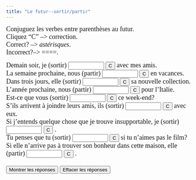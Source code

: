 ```yaml
---
title: "Le futur--sortir/partir"
---
```


<p align=left><font face="Garamond" size="4">Conjuguez les verbes entre 
        parenthèses au futur.<br>
        Cliquez "C" --&gt; correction.<br>
        Correct? --&gt; *astérisques*. <br>
        Incorrect?--&gt; ====.</font><font face="Garamond" size="4"><br>
        </font> </p>

<form action="" method=post>
   <font face="Garamond" size="4"> Demain soir, je (sortir) 
   <input size=9 
      name=item1>
   <input onClick="dasher(form.item1, 'sortirai')" type=button value=C name=Button>
   avec mes amis.<br>
   La semaine prochaine, nous (partir) 
   <input size=9 
      name=item2>
   <input onClick="dasher(form.item2, 'partirons')" type=button value=C name=Button>
   en vacances.<br>
   Dans trois jours, elle (sortir) 
   <input size=9 name=item3>
   <input onClick="dasher(form.item3, 'sortira')" type=button value=C name=Button>
   sa nouvelle collection.<br>
   L'année prochaine, nous (partir) 
   <input size=9 
      name=item4>
   <input onClick="dasher(form.item4, 'partirons')" type=button value=C name=Button>
   pour l'Italie.<br>
   Est-ce que vous (sortir) 
   <input size=9 name=item5>
   <input onClick="dasher(form.item5, 'sortirez')" type=button value=C name=Button>
   ce week-end?<br>
   S'ils arrivent à joindre leurs amis, ils (sortir) 
   <input 
      size=9 name=item6>
   <input onClick="dasher(form.item6, 'sortiront')" type=button value=C name=Button>
   avec eux.<br>
   Si j'entends quelque chose que je trouve insupportable, je (sortir) 
   <input size=9 name=item7>
   <input onClick="dasher(form.item7, 'sortirai')" type=button value=C name=Button>
   .<br>
   Tu penses que tu (sortir) 
   <input size=9 name=item8>
   <input onClick="dasher(form.item8, 'sortiras')" type=button value=C name=Button>
   si tu n'aimes pas le film?<br>
   Si elle n'arrive pas à trouver son bonheur dans cette maison, elle 
   (partir) 
   <input size=9 name=item9>
   <input onClick="dasher(form.item9, 'partira')" type=button value=C name=Button>
   .<br>
   <br>
   <input onClick="form.item1.value='sortirai';form.item2.value='partirons';form.item3.value='sortira';form.item4.value='partirons';form.item5.value='sortirez';form.item6.value='sortiront';form.item7.value='sortirai';form.item8.value='sortiras';form.item9.value='partira';" type=button value="Montrer les r&eacute;ponses" name=Button>
   <input onClick="form.item1.value='';form.item2.value='';form.item3.value='';form.item4.value='';form.item5.value='';form.item6.value='';form.item7.value='';form.item8.value='';form.item9.value='';" type=button value="Effacer les r&eacute;ponses" name=Button>
   </font> 
</form>

<SCRIPT Language="JavaScript">
//  This code is based on George Mitrevski's original CLOZE code.  
//  Dennie Hoopingarner modified it to provide more detailed feedback about the user's responses, 
//  in a manner similar to the Dasher program.
//  You are welcome to use and modify this code, but please give credit where credit is due. 
//  Dennie Hoopingarner, Michigan State University  hooping4@msu.edu
//  Content by: Alison Murray Levine, University of Virginia, alevine@virginia.edu, 
function dasher(Student, Correct) {
var studentAnswer = Student.value;
var correctAnswer = Correct;
result = ""
for (var c = 0; c< correctAnswer.length; c ++) {
	var CorrectX = correctAnswer.charAt(c);
	var StudentX = studentAnswer.charAt(c);
	if (CorrectX == StudentX) {
	result = result + CorrectX;
	}
	else {
	result = result +  "=";
	}
}
Student.value = result;
    if (studentAnswer == correctAnswer){
    Student.value = "*" + studentAnswer + "*";
    }
}

<!-- done hiding --></SCRIPT>
